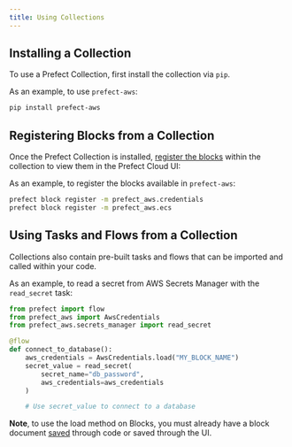 ```yaml
---
title: Using Collections
---
```


## Installing a Collection

To use a Prefect Collection, first install the collection via `pip`.

As an example, to use `prefect-aws`:

```bash
pip install prefect-aws
```

## Registering Blocks from a Collection

Once the Prefect Collection is installed, [register the blocks](/2.6.9/concepts/blocks/#registering-blocks-for-use-in-the-prefect-ui) within the collection to view them in the Prefect Cloud UI:

As an example, to register the blocks available in `prefect-aws`:

```bash
prefect block register -m prefect_aws.credentials
prefect block register -m prefect_aws.ecs
```

## Using Tasks and Flows from a Collection

Collections also contain pre-built tasks and flows that can be imported and called within your code.

As an example, to read a secret from AWS Secrets Manager with the `read_secret` task:

```python
from prefect import flow
from prefect_aws import AwsCredentials
from prefect_aws.secrets_manager import read_secret

@flow
def connect_to_database():
    aws_credentials = AwsCredentials.load("MY_BLOCK_NAME")
    secret_value = read_secret(
        secret_name="db_password",
        aws_credentials=aws_credentials
    )

    # Use secret_value to connect to a database
```

**Note**, to use the load method on Blocks, you must already have a block document [saved](/2.6.9/concepts/blocks/#saving-blocks) through code or saved through the UI.
